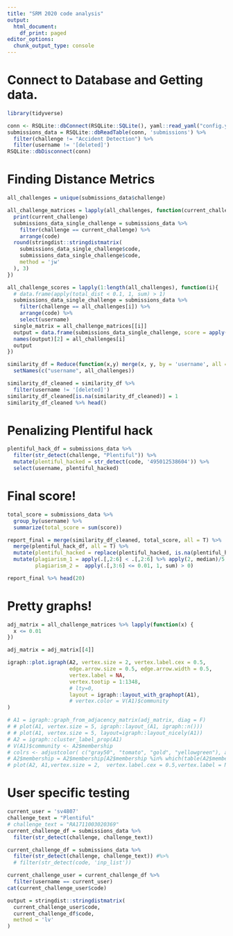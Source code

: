```yaml
---
title: "SRM 2020 code analysis"
output:
  html_document:
    df_print: paged
editor_options:
  chunk_output_type: console
---
```


# Connect to Database and Getting data.

```r
library(tidyverse)

conn <- RSQLite::dbConnect(RSQLite::SQLite(), yaml::read_yaml("config.yml")[[links_db_path]])
submissions_data = RSQLite::dbReadTable(conn, 'submissions') %>%
  filter(challenge != "Accident Detection") %>%
  filter(username != '[deleted]')
RSQLite::dbDisconnect(conn)
```

# Finding Distance Metrics

```r

all_challenges = unique(submissions_data$challenge)

all_challenge_matrices = lapply(all_challenges, function(current_challenge){
  print(current_challenge)
  submissions_data_single_challenge = submissions_data %>%
    filter(challenge == current_challenge) %>%
    arrange(code)
  round(stringdist::stringdistmatrix(
    submissions_data_single_challenge$code,
    submissions_data_single_challenge$code,
    method = 'jw'
  ), 3)
})

all_challenge_scores = lapply(1:length(all_challenges), function(i){
  # data.frame(apply(total_dist < 0.1, 1, sum) > 1)
  submissions_data_single_challenge = submissions_data %>%
    filter(challenge == all_challenges[i]) %>%
    arrange(code) %>%
    select(username)
  single_matrix = all_challenge_matrices[[i]]
  output = data.frame(submissions_data_single_challenge, score = apply(t(single_matrix), 1, sort)[2,])
  names(output)[2] = all_challenges[i]
  output
})

similarity_df = Reduce(function(x,y) merge(x, y, by = 'username', all = TRUE), all_challenge_scores) %>%
  setNames(c("username", all_challenges))

similarity_df_cleaned = similarity_df %>%
  filter(username != '[deleted]')
similarity_df_cleaned[is.na(similarity_df_cleaned)] = 1
similarity_df_cleaned %>% head()
```

# Penalizing Plentiful hack

```r
plentiful_hack_df = submissions_data %>%
  filter(str_detect(challenge, "Plentiful")) %>%
  mutate(plentiful_hacked = str_detect(code, '495012538604')) %>%
  select(username, plentiful_hacked)

```

# Final score!

```r
total_score = submissions_data %>%
  group_by(username) %>%
  summarize(total_score = sum(score))

report_final = merge(similarity_df_cleaned, total_score, all = T) %>%
  merge(plentiful_hack_df, all = T) %>%
  mutate(plentiful_hacked = replace(plentiful_hacked, is.na(plentiful_hacked), FALSE)) %>%
  mutate(plagiarism_1 = apply(.[,2:6] < .[,2:6] %>% apply(2, median)/5, 1, sum) > 1,
         plagiarism_2 =  apply(.[,3:6] <= 0.01, 1, sum) > 0)

report_final %>% head(20)
```

# Pretty graphs!

```r

adj_matrix = all_challenge_matrices %>% lapply(function(x) {
  x <= 0.01
})

adj_matrix = adj_matrix[[4]]

igraph::plot.igraph(A2, vertex.size = 2, vertex.label.cex = 0.5,
                    edge.arrow.size = 0.5, edge.arrow.width = 0.5,
                    vertex.label = NA,
                    vertex.tootip = 1:1348,
                    # lty=0,
                    layout = igraph::layout_with_graphopt(A1),
                    # vertex.color = V(A1)$community
)

# A1 = igraph::graph_from_adjacency_matrix(adj_matrix, diag = F)
# # plot(A1, vertex.size = 5, igraph::layout_(A1, igraph::n()))
# # plot(A1, vertex.size = 5, layout=igraph::layout_nicely(A1))
# A2 = igraph::cluster_label_prop(A1)
# V(A1)$community <- A2$membership
# colrs <- adjustcolor( c("gray50", "tomato", "gold", "yellowgreen"), alpha=.6)
# A2$membership = A2$membership[A2$membership %in% which(table(A2$membership) >=2)]
# plot(A2, A1,vertex.size = 2,  vertex.label.cex = 0.5,vertex.label = NA)

```

# User specific testing
```r

current_user = 'sv4807'
challenge_text = "Plentiful"
# challenge_text = "RA1711003020369"
current_challenge_df = submissions_data %>%
  filter(str_detect(challenge, challenge_text))

current_challenge_df = submissions_data %>%
  filter(str_detect(challenge, challenge_text)) #%>%
  # filter(str_detect(code, 'inp_list'))

current_challenge_user = current_challenge_df %>%
  filter(username == current_user)
cat(current_challenge_user$code)

output = stringdist::stringdistmatrix(
  current_challenge_user$code,
  current_challenge_df$code,
  method = 'lv'
)

```
